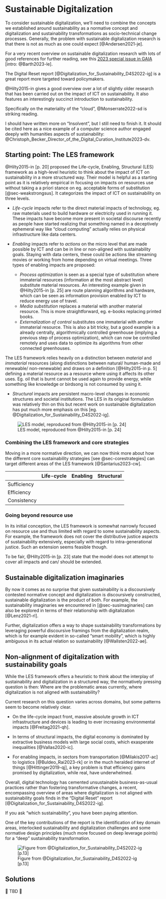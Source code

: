 # Sustainable Digitalization {#sec-susdigi}

To consider sustainable digitalization, we'll need to combine the concepts we established around sustainability as a normative concept and digitalization and sustainability transformations as socio-technical change processes. Generally, the problem with sustainable digitalization research is that there is not as much as one could expect [@Andersen2021-je].

::: column-margin
For a very recent overview on sustainable digitalization research with lots of good references for further reading, see this <a href="https://www.ingentaconnect.com/content/oekom/gaia/2023/00000032/a00101s1">2023 special issue in GAIA </a> [intro: @Barth2023-le].

The Digital Reset report [@Digitalization_for_Sustainability_D4S2022-ig] is a great report more targeted toward policymakers.

@Hilty2015-in gives a good overview over a lot of slightly older research that has been carried out on the impact of ICT on sustainability. It also features an interestingly succinct introduction to sustainability.

Specifically on the materiality of the "cloud", @Monserrate2022-sd is striking reading.

I should have written more on "Insolvent", but I still need to finish it. It should be cited here as a nice example of a computer science author engaged deeply with humanities aspects of sustainability: @Christoph_Becker_Director_of_the_Digital_Curation_Institute2023-dv.
:::

## Starting point: The LES framework

@Hilty2015-in [p. 20] proposed the Life-cycle, Enabling, Structural (LES) framework as a high-level heuristic to think about the impact of ICT on sustainability in a more structured way. Their model is helpful as a starting point as it is relatively empirical in focusing on impacts on resources use without taking a a priori stance on eg. acceptable forms of substitution [@sec-weakstrongsus]. It categorizes the impact of ICT on sustainability on three levels.

-   *Life-cycle* impacts refer to the direct material impacts of technology, eg. raw materials used to build hardware or electricity used in running it. These impacts have become more present in societal discourse recently as people have started realizing that something named in a deceptively ephemeral way like "cloud computing" actually relies on physical infrastructure like data centers.

-   *Enabling* impacts refer to *actions* on the micro level that are made possible by ICT and can be in line or non-aligned with sustainability goals. Staying with data centers, these could be actions like streaming movies or working from home depending on virtual meetings. Three types of enabling impacts are proposed:

    -   *Process optimization* is seen as a special type of substitution where immaterial resources (information at the most abstract level) substitute material resources. An interesting example given in @Hilty2015-in [p. 25] are route planning algorithms and hardware, which can be seen as information provision enabled by ICT to reduce energy use of travel.
    -   *Media substitution* replaces a material with another material resource. This is more straightforward, eg. e-books replacing printed books.
    -   *Externalization of control* substitutes one immaterial with another immaterial resource. This is also a bit tricky, but a good example is a already centrally, algorithmically controlled greenhouse (implying a previous step of process optimization), which can now be controlled remotely and uses data to optimize its algorithms from other connected greenhouses.

::: column-margin
The LES framework relies heavily on a distinction between *material* and *immaterial* resources (along distinctions between natural/ human-made and renewable/ non-renewable) and draws on a definition [@Hilty2015-in p. 5] defining a material resource as a resource where using it affects its other uses. Eg. oil that is burnt cannot be used again to provide energy, while something like knowledge or birdsong is not consumed by using it.
:::

-   *Structural* impacts are persistent macro-level changes in economic structures and societal institutions. The LES in its original formulation was relatively thin on this but recent work on sustainable digitalization has put much more emphasis on this [eg. @Digitalization_for_Sustainability_D4S2022-ig].

![LES model, reproduced from @Hilty2015-in [p. 24]](images/les_framework.png)

### Combining the LES framework and core strategies

Moving in a more normative direction, we can now think more about how the different core sustainability strategies [see @sec-corestrategies] can target different areas of the LES framework [@Santarius2023-cw].

|             | Life-cycle | Enabling | Structural |
|-------------|------------|----------|------------|
| Sufficiency |            |          |            |
| Efficiency  |            |          |            |
| Consistency |            |          |            |

### Going beyond resource use

In its initial conception, the LES framework is somewhat narrowly focused on resource use and thus limited with regard to some sustainability aspects. For example, the framework does not cover the distributive justice aspects of sustainability extensively, especially with regard to intra-generational justice. Such an extension seems feasible though.

::: column-margin
To be fair, @Hilty2015-in [p. 23] state that the model does not attempt to cover all impacts and can/ should be extended.
:::

## Sustainable digitalization imaginaries

By now it comes as no surprise that given sustainability is a discoursively contested normative concept and digitalization is discoursively constructed, sustainable digitalization is the product of both. For example, the sustainability imaginaries we encountered in [@sec-susimaginaries] can also be explored in terms of their relationship with digitalization [@Lenz2021-rl].

Further, digitalization offers a way to shape sustainability transformations by leveraging powerful discoursive framings from the digitalization realm, which is for example evident in so-called "smart mobility", which is highly ambiguous in its actual relation so sustainability [@Wallsten2022-ae].

## Non-alignment of digitalization with sustainability goals

While the LES framework offers a heuristic to think about the interplay of sustainability and digitalization in a structured way, the normatively pressing question is then: Where are the problematic areas currently, where digitalization is not aligned with sustainability?

Current research on this question varies across domains, but some patterns seem to become relatively clear.

-   On the life-cycle impact front, massive absolute growth in ICT infrastructure and devices is leading to ever increasing environmental impacts [@Freitag2021-qh].

-   In terms of structural impacts, the digital economy is dominated by extractive business models with large social costs, which exasperate inequalities [@Vallas2020-ic].

-   For enabling impacts, in sectors from transportation [@Milakis2017-ac] to logistics [@Buldeo_Rai2023-rk] or in the much heralded internet of things [@Hittinger2019-qj], a key problem is that efficiency gains promised by digitalization, while real, have underwhelmed.

Overall, digital technology has cemented unsustainable business-as-usual practices rather than fostering transformative changes, a recent, encompassing overview of areas where digitalization is not aligned with sustainability goals finds in the "Digital Reset" report [@Digitalization_for_Sustainability_D4S2022-ig].

::: column-margin
If you ask "which sustainability", you have been paying attention.
:::

One of the key contributions of the report is the identification of key domain areas, interlocked sustainability and digitalization challenges and some normative design principles (much more focused on deep leverage points) for a "deep" sustainability transformation.

![Figure from @Digitalization_for_Sustainability_D4S2022-ig [p.13]](images/d4s_figure.png)

## Solutions

🚧 TBD 🚧
